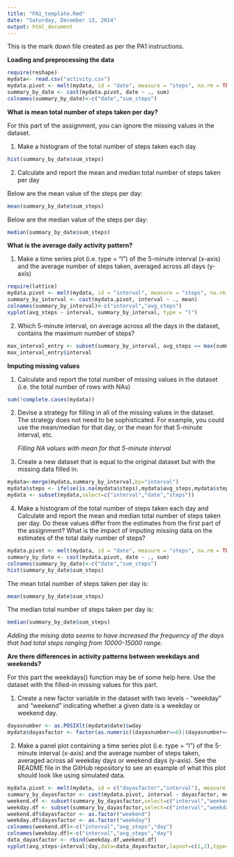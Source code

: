 ```yaml
---
title: "PA1_template.Rmd"
date: "Saturday, December 13, 2014"
output: html_document
---
```

This is the mark down file created as per the PA1 instructions.

**Loading and preprocessing the data**

```r
require(reshape)
mydata<- read.csv("activity.csv")
mydata.pivot <- melt(mydata, id = "date", measure = "steps", na.rm = TRUE)
summary_by_date <- cast(mydata.pivot, date ~ ., sum)
colnames(summary_by_date)<-c("date","sum_steps")
```

**What is mean total number of steps taken per day?**

For this part of the assignment, you can ignore the missing values in the dataset.

1. Make a histogram of the total number of steps taken each day

```r
hist(summary_by_date$sum_steps)
```

2. Calculate and report the mean and median total number of steps taken per day

Below are the mean value of the steps per day:

```r
mean(summary_by_date$sum_steps)
```
Below are the median value of the steps per day:
```r
median(summary_by_date$sum_steps)
```
**What is the average daily activity pattern?**

1. Make a time series plot (i.e. type = "l") of the 5-minute interval (x-axis) and the average number of steps taken, averaged across all days (y-axis)
```r
require(lattice)
mydata.pivot <- melt(mydata, id = "interval", measure = "steps", na.rm = TRUE)
summary_by_interval <- cast(mydata.pivot, interval ~ ., mean)
colnames(summary_by_interval)<-c("interval","avg_steps")
xyplot(avg_steps ~ interval, summary_by_interval, type = "l")

```

2. Which 5-minute interval, on average across all the days in the dataset, contains the maximum number of steps?

```r
max_interval_entry <- subset(summary_by_interval, avg_steps == max(summary_by_interval$avg_steps))
max_interval_entry$interval
```
**Imputing missing values**

1. Calculate and report the total number of missing values in the dataset (i.e. the total number of rows with NAs)
```r
sum(!complete.cases(mydata))
```

2. Devise a strategy for filling in all of the missing values in the dataset. The strategy does not need to be sophisticated. For example, you could use the mean/median for that day, or the mean for that 5-minute interval, etc.

    *Filling NA values with mean for that 5-minute interval*

3. Create a new dataset that is equal to the original dataset but with the missing data filled in.
```r
mydata<-merge(mydata,summary_by_interval,by="interval")
mydata$steps <- ifelse(is.na(mydata$steps),mydata$avg_steps,mydata$steps)
mydata <- subset(mydata,select=c("interval","date","steps"))
```

4.  Make a histogram of the total number of steps taken each day and Calculate and report the mean and median total number of steps taken per day. Do these values differ from the estimates from the first part of the assignment? What is the impact of imputing missing data on the estimates of the total daily number of steps?

```r
mydata.pivot <- melt(mydata, id = "date", measure = "steps", na.rm = TRUE)
summary_by_date <- cast(mydata.pivot, date ~ ., sum)
colnames(summary_by_date)<-c("date","sum_steps")
hist(summary_by_date$sum_steps)
```

The mean total number of steps taken per day is:

```r
mean(summary_by_date$sum_steps)
```

The median total number of steps taken per day is:

```r
median(summary_by_date$sum_steps)
```

*Adding the mising data seems to have increased the frequency of the days that had total steps ranging from 10000-15000 range.*

**Are there differences in activity patterns between weekdays and weekends?**

For this part the weekdays() function may be of some help here. Use the dataset with the filled-in missing values for this part.

1. Create a new factor variable in the dataset with two levels - "weekday" and "weekend" indicating whether a given date is a weekday or weekend day.

```r
dayasnumber <- as.POSIXlt(mydata$date)$wday
mydata$dayasfactor <- factor(as.numeric((dayasnumber==6)|(dayasnumber==0)),labels=c("weekend","weekday"))
```

2. Make a panel plot containing a time series plot (i.e. type = "l") of the 5-minute interval (x-axis) and the average number of steps taken, averaged across all weekday days or weekend days (y-axis). See the README file in the GitHub repository to see an example of what this plot should look like using simulated data.

```r
mydata.pivot <- melt(mydata, id = c("dayasfactor","interval"), measure = "steps")
summary_by_dayasfactor <- cast(mydata.pivot, interval ~ dayasfactor, mean)
weekend.df <- subset(summary_by_dayasfactor,select=c("interval","weekend"))
weekday.df <- subset(summary_by_dayasfactor,select=c("interval","weekday"))
weekend.df$dayasfactor <- as.factor("weekend")
weekday.df$dayasfactor <- as.factor("weekday")
colnames(weekend.df)<-c("interval","avg_steps","day")
colnames(weekday.df)<-c("interval","avg_steps","day")
data_dayasfactor <- rbind(weekday.df,weekend.df)
xyplot(avg_steps~interval|day,data=data_dayasfactor,layout=c(1,2),type="l")
```



